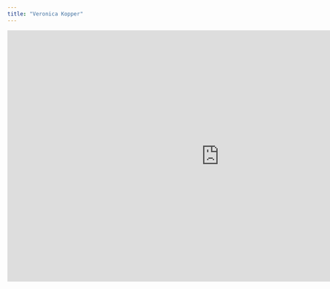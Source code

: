 ```yaml
---
title: "Veronica Kopper"
---
```


<iframe src="https://docs.google.com/presentation/d/e/2PACX-1vRQV_xQUHUau5FMLeSdWhXdwZPTGkyyP9IkXShWblxzMaOVP6y2nUoAkoMKRqR1AQNiMt4EgxH2aBjF/embed?start=false&loop=false&delayms=3000" frameborder="0" width="960" height="569" allowfullscreen="true" mozallowfullscreen="true" webkitallowfullscreen="true"></iframe>